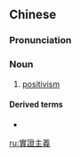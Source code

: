 {{also|实证主义}}
==Chinese==
{{zh-forms|s=实证主义|type=22}}

===Pronunciation===
{{zh-pron
|m=shízhèngzhǔyì
|c=sat6 zing3 zyu2 ji6
|cat=n
}}

===Noun===
{{zh-noun}}

# [[positivism]]

====Derived terms====
* {{zh-l|法律實證主義}}

[[ru:實證主義]]